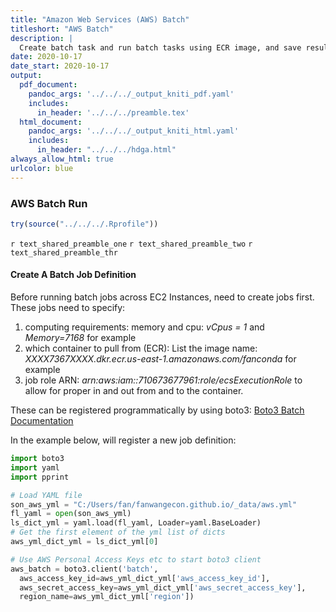 ```yaml
---
title: "Amazon Web Services (AWS) Batch"
titleshort: "AWS Batch"
description: |
  Create batch task and run batch tasks using ECR image, and save results to S3.
date: 2020-10-17
date_start: 2020-10-17
output:
  pdf_document:
    pandoc_args: '../../../_output_kniti_pdf.yaml'
    includes:
      in_header: '../../../preamble.tex'
  html_document:
    pandoc_args: '../../../_output_kniti_html.yaml'
    includes:
      in_header: "../../../hdga.html"
always_allow_html: true
urlcolor: blue
---
```


### AWS Batch Run

```r
try(source("../../../.Rprofile"))
```

`r text_shared_preamble_one`
`r text_shared_preamble_two`
`r text_shared_preamble_thr`

#### Create A Batch Job Definition

Before running batch jobs across EC2 Instances, need to create jobs first. These jobs need to specify:

1. computing requirements: memory and cpu: *vCpus = 1* and *Memory=7168* for example
2. which container to pull from (ECR): List the image name: *XXXX7367XXXX.dkr.ecr.us-east-1.amazonaws.com/fanconda* for example
3. job role ARN: *arn:aws:iam::710673677961:role/ecsExecutionRole* to allow for proper in and out from and to the container.

These can be registered programmatically by using boto3: [Boto3 Batch Documentation](https://boto3.amazonaws.com/v1/documentation/api/latest/reference/services/batch.html)

In the example below, will register a new job definition:

```python
import boto3
import yaml
import pprint

# Load YAML file
son_aws_yml = "C:/Users/fan/fanwangecon.github.io/_data/aws.yml"
fl_yaml = open(son_aws_yml)
ls_dict_yml = yaml.load(fl_yaml, Loader=yaml.BaseLoader)
# Get the first element of the yml list of dicts
aws_yml_dict_yml = ls_dict_yml[0]

# Use AWS Personal Access Keys etc to start boto3 client
aws_batch = boto3.client('batch',
  aws_access_key_id=aws_yml_dict_yml['aws_access_key_id'],
  aws_secret_access_key=aws_yml_dict_yml['aws_secret_access_key'],
  region_name=aws_yml_dict_yml['region'])

```
